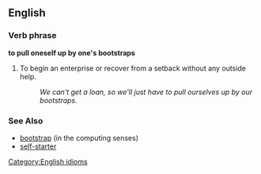 ==English==

===Verb phrase===
[[Category:English idioms]]
'''to pull oneself up by one's bootstraps'''

# To begin an enterprise or recover from a setback without any outside help.
#: ''We can't get a loan, so we'll just have to pull ourselves up by our bootstraps.''

===See Also===
* [[bootstrap]] (in the computing senses)
* [[self-starter]]